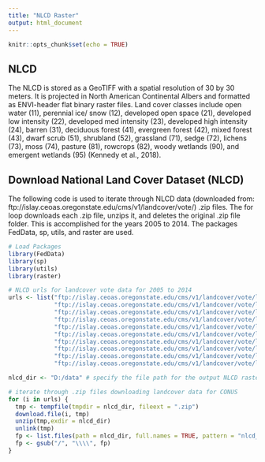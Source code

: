 ```yaml
---
title: "NLCD Raster"
output: html_document
---
```


```r
knitr::opts_chunk$set(echo = TRUE)
```
## NLCD
The NLCD is stored as a GeoTIFF with a spatial resolution of 30 by 30 meters. It is projected in North American Continental Albers and formatted as ENVI-header flat binary raster files. Land cover classes include open water (11), perennial ice/ snow (12), developed open space (21), developed low intensity (22), developed med intensity (23), developed high intensity (24), barren (31), deciduous forest (41), evergreen forest (42), mixed forest (43), dwarf scrub (51), shrubland (52), grassland (71), sedge (72), lichens (73), moss (74), pasture (81), rowcrops (82), woody wetlands (90), and emergent wetlands (95) (Kennedy et al., 2018).

## Download National Land Cover Dataset (NLCD)
The following code is used to iterate through NLCD data (downloaded from: ftp://islay.ceoas.oregonstate.edu/cms/v1/landcover/vote/) .zip files. The for loop downloads each .zip file, unzips it, and deletes the original .zip file folder. This is accomplished for the years 2005 to 2014. The packages FedData, sp, utils, and raster are used.

```r
# Load Packages
library(FedData)
library(sp)
library(utils)
library(raster)

# NLCD urls for landcover vote data for 2005 to 2014
urls <- list("ftp://islay.ceoas.oregonstate.edu/cms/v1/landcover/vote/landcover_2005_vote.zip",
             "ftp://islay.ceoas.oregonstate.edu/cms/v1/landcover/vote/landcover_2006_vote.zip",
             "ftp://islay.ceoas.oregonstate.edu/cms/v1/landcover/vote/landcover_2007_vote.zip",
             "ftp://islay.ceoas.oregonstate.edu/cms/v1/landcover/vote/landcover_2008_vote.zip",
             "ftp://islay.ceoas.oregonstate.edu/cms/v1/landcover/vote/landcover_2009_vote.zip",
             "ftp://islay.ceoas.oregonstate.edu/cms/v1/landcover/vote/landcover_2010_vote.zip",
             "ftp://islay.ceoas.oregonstate.edu/cms/v1/landcover/vote/landcover_2011_vote.zip",
             "ftp://islay.ceoas.oregonstate.edu/cms/v1/landcover/vote/landcover_2012_vote.zip",
             "ftp://islay.ceoas.oregonstate.edu/cms/v1/landcover/vote/landcover_2013_vote.zip",
             "ftp://islay.ceoas.oregonstate.edu/cms/v1/landcover/vote/landcover_2014_vote.zip")

nlcd_dir <- "D:/data" # specify the file path for the output NLCD raster data output

# iterate through .zip files downloading landcover data for CONUS
for (i in urls) {
  tmp <- tempfile(tmpdir = nlcd_dir, fileext = ".zip")
  download.file(i, tmp)
  unzip(tmp,exdir = nlcd_dir)
  unlink(tmp)
  fp <- list.files(path = nlcd_dir, full.names = TRUE, pattern = "nlcd_vote")
  fp <- gsub("/", "\\\\", fp)
}
```
